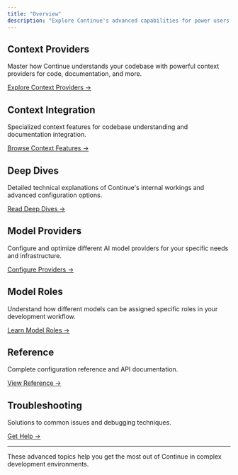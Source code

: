 ```yaml
---
title: "Overview"
description: "Explore Continue's advanced capabilities for power users and complex development scenarios."
---
```


## Context Providers[​](#context-providers "Direct link to Context Providers")

Master how Continue understands your codebase with powerful context providers for code, documentation, and more.

[Explore Context Providers →](/customize/custom-providers)

## Context Integration[​](#context-integration "Direct link to Context Integration")

Specialized context features for codebase understanding and documentation integration.

[Browse Context Features →](/customization/overview#codebase-context)

## Deep Dives[​](#deep-dives "Direct link to Deep Dives")

Detailed technical explanations of Continue's internal workings and advanced configuration options.

[Read Deep Dives →](/customization/overview#configuration)

## Model Providers[​](#model-providers "Direct link to Model Providers")

Configure and optimize different AI model providers for your specific needs and infrastructure.

[Configure Providers →](/customization/models#openai)

## Model Roles[​](#model-roles "Direct link to Model Roles")

Understand how different models can be assigned specific roles in your development workflow.

[Learn Model Roles →](/customize/model-roles)

## Reference[​](#reference "Direct link to Reference")

Complete configuration reference and API documentation.

[View Reference →](/reference)

## Troubleshooting[​](#troubleshooting "Direct link to Troubleshooting")

Solutions to common issues and debugging techniques.

[Get Help →](/troubleshooting)

---

These advanced topics help you get the most out of Continue in complex development environments.
